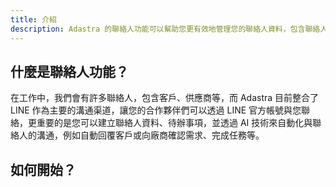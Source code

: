 ```yaml
---
title: 介紹
description: Adastra 的聯絡人功能可以幫助您更有效地管理您的聯絡人資料，包含聯絡人基本資料、聯絡人分類，甚至可以透過 AI 幫您與聯絡人洽談需求，讓您不在為聯絡人管理的瑣事而煩惱。
---
```


## 什麼是聯絡人功能？

在工作中，我們會有許多聯絡人，包含客戶、供應商等，而 Adastra 目前整合了 LINE 作為主要的溝通渠道，讓您的合作夥伴們可以透過 LINE 官方帳號與您聯絡，更重要的是您可以建立聯絡人資料、待辦事項，並透過 AI 技術來自動化與聯絡人的溝通，例如自動回覆客戶或向廠商確認需求、完成任務等。

## 如何開始？
